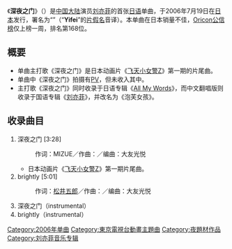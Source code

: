 {{noteTA
|T=zh-cn:深夜之门; zh-hk:深夜門扉;
|1=zh-cn:深夜之门; zh-hk:深夜門扉;
}}
{{Infobox Single
| Name = 深夜之门
| Cover = 深夜之门 CD cover.jpg
| Artist = [[刘亦菲|刘亦菲]]
| from Album = [[All_My_Words|All My Words]]
| A-side = 深夜之门
| B-side = brightly
| Released = 2006年7月19日
| Format = CD
| Genre = [[J-POP|J-POP]]
| Length = 16:55
| Label = [[日本索尼音乐|日本索尼音乐]]
| Writer = {{Link-ja|中野雄太|中野雄太}}<br>MIZUE<br>{{Link-ja|和田将志|和田将志}}<br>[[松井五郎|松井五郎]]
| Producer = 
| Certification = 
| Chart position = 
* 单周最高排名第168位（[[Oricon公信榜|Oricon]]）
| Last single = 
| This single = '''深夜之门'''<br>(2006)
| Next single = 
}}
{{Japanese | japanese = 真夜中のドア | kana = まよなかのどあ | romaji = Mayonaka no Doa}}

《'''深夜之门'''》（{{lang-ja|真夜中のドア}}）是[[中国大陆|中国大陆]]演员[[刘亦菲|刘亦菲]]的首张[[日语|日语]]单曲，于2006年7月19日在[[日本|日本]]发行，署名为“{{lang|ja|'''イーフェイ'''}}”（“'''Yifei'''”的[[片假名|片假名]]音译）。本单曲在日本销量不佳，[[Oricon公信榜|Oricon公信榜]]仅上榜一周，排名第168位。

== 概要 ==
* 单曲主打歌《深夜之门》是日本动画片《[[飞天小女警Z|飞天小女警Z]]》第一期的片尾曲。
* 单曲中《深夜之门》拍摄有[[音乐影片|PV]]，但未收入其中。
* 主打歌《深夜之门》同时收录于日语专辑《[[All_My_Words|All My Words]]》，而中文翻唱版则收录于国语专辑《[[刘亦菲_(专辑)|刘亦菲]]》，并改名为《泡芙女孩》。

== 收录曲目 ==
# 深夜之门 [3:28]
#: 作词：MIZUE／作曲：{{Link-ja|中野雄太|中野雄太}}／编曲：大友光悦
#* 日本动画片《[[飞天小女警Z|飞天小女警Z]]》第一期片尾曲。
# brightly [5:01]
#: 作词：[[松井五郎|松井五郎]]／作曲：{{Link-ja|和田将志|和田将志}}／编曲：大友光悦
# 深夜之门（instrumental）
# brightly（instrumental）

{{刘亦菲}}
{{single-stub}}

[[Category:2006年单曲|Category:2006年单曲]]
[[Category:東京電視台動畫主題曲|Category:東京電視台動畫主題曲]]
[[Category:夜題材作品|Category:夜題材作品]]
[[Category:刘亦菲音乐专辑|Category:刘亦菲音乐专辑]]